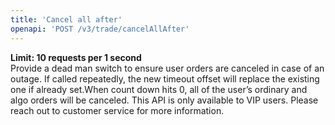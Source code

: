 ```yaml
---
title: 'Cancel all after'
openapi: 'POST /v3/trade/cancelAllAfter'
---
```

**Limit: 10 requests per 1 second**  
Provide a dead man switch to ensure user orders are canceled in case of an outage. If called repeatedly, the new timeout offset will replace the existing one if already set.When count down hits 0, all of the user’s ordinary and algo orders will be canceled. This API is only available to VIP users. Please reach out to customer service for more information.


